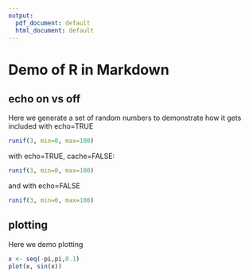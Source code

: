 ```yaml
---
output:
  pdf_document: default
  html_document: default
---
```

# Demo of R in Markdown
## echo on vs off
Here we generate a set of random numbers to demonstrate how it gets included with echo=TRUE

```r
runif(3, min=0, max=100)
```

with echo=TRUE, cache=FALSE:
```r
runif(3, min=0, max=100)
```

and with echo=FALSE
```r
runif(3, min=0, max=100)
```

## plotting
Here we demo plotting

```r
x <- seq(-pi,pi,0.1)
plot(x, sin(x))
```
